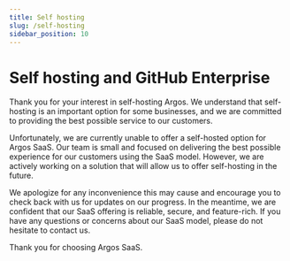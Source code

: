 ```yaml
---
title: Self hosting
slug: /self-hosting
sidebar_position: 10
---
```


# Self hosting and GitHub Enterprise

Thank you for your interest in self-hosting Argos. We understand that self-hosting is an important option for some businesses, and we are committed to providing the best possible service to our customers.

Unfortunately, we are currently unable to offer a self-hosted option for Argos SaaS. Our team is small and focused on delivering the best possible experience for our customers using the SaaS model. However, we are actively working on a solution that will allow us to offer self-hosting in the future.

We apologize for any inconvenience this may cause and encourage you to check back with us for updates on our progress. In the meantime, we are confident that our SaaS offering is reliable, secure, and feature-rich. If you have any questions or concerns about our SaaS model, please do not hesitate to contact us.

Thank you for choosing Argos SaaS.
